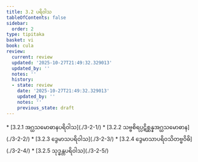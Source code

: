 ```yaml
---
title: 3.2 ပရိဝါသ
tableOfContents: false
sidebar:
  order: 2
type: tipitaka
basket: vi
book: cula
review:
  current: review
  updated: '2025-10-27T21:49:32.329013'
  updated_by: ''
  notes: ''
  history:
  - state: review
    date: '2025-10-27T21:49:32.329013'
    updated_by: ''
    notes: ''
    previous_state: draft
---
```



<ReviewStatus review={frontmatter.review} showDetails={true} />

<HypothesisAnnotation frontmatter={frontmatter} />

<DynamicBreadcrumb />



<TableOfContents book="cula" section="3.2">
* [3.2.1 အဂ္ဃသမောဓာနပရိဝါသ](./3-2-1/)
* [3.2.2 သဗ္ဗစိရပ္ပဋိစ္ဆန္နအဂ္ဃသမောဓာန](./3-2-2/)
* [3.2.3 ဒွေမာသပရိဝါသ](./3-2-3/)
* [3.2.4 ဒွေမာသာပရိဝသိတဗ္ဗဝိဓိ](./3-2-4/)
* [3.2.5 သုဒ္ဓန္တပရိဝါသ](./3-2-5/)
</TableOfContents>